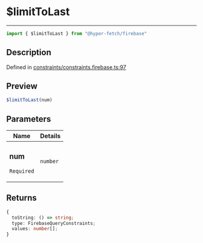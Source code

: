 

# $limitToLast

<div class="api-docs__separator" data-reactroot="">

---

</div><div class="api-docs__import" data-reactroot="">

```ts
import { $limitToLast } from "@hyper-fetch/firebase"
```

</div><div class="api-docs__section">

## Description

</div><div class="api-docs__description"><span class="api-docs__do-not-parse">



</span></div><p class="api-docs__definition">

Defined in [constraints/constraints.firebase.ts:97](https://github.com/BetterTyped/hyper-fetch/blob/c3e2c45/packages/adapter-firebase/src/constraints/constraints.firebase.ts#L97)

</p><div class="api-docs__section">

## Preview

</div><div class="api-docs__preview fn">

```ts
$limitToLast(num)
```

</div><div class="api-docs__section">

## Parameters

</div><div class="api-docs__parameters"><table><thead><tr><th>Name</th><th>Details</th></tr></thead><tbody><tr param-data="num"><td class="api-docs__param-name required">

### num 

`Required`

</td><td class="api-docs__param-type">

`number`

</td></tr></tbody></table></div><div class="api-docs__section">

## Returns

</div><div class="api-docs__returns">

```ts
{
  toString: () => string;
  type: FirebaseQueryConstraints;
  values: number[];
}
```

</div>
